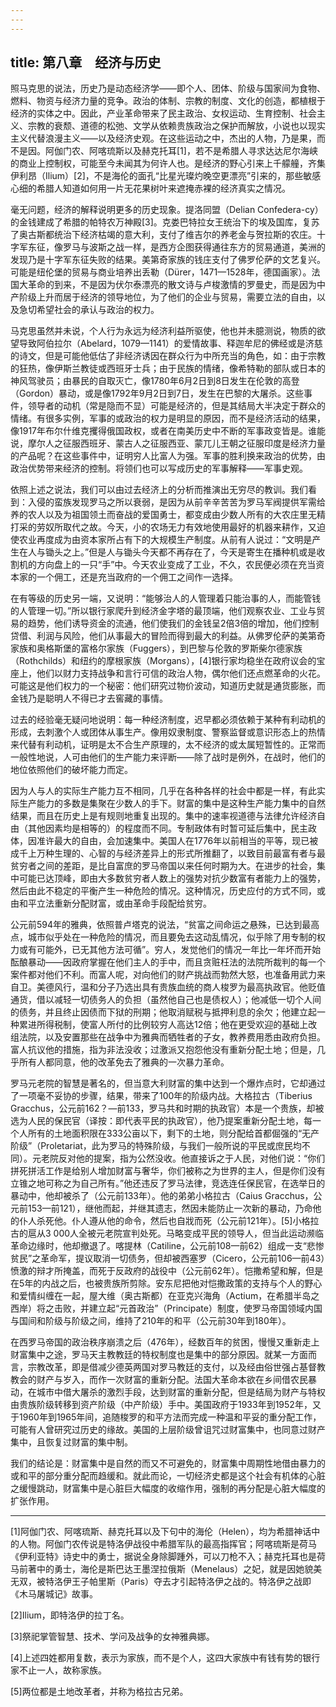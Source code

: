 ```yaml
---
---
---
```

title: 第八章　经济与历史
---




照马克思的说法，历史乃是动态经济学——即个人、团体、阶级与国家间为食物、燃料、物资与经济力量的竞争。政治的体制、宗教的制度、文化的创造，都植根于经济的实体之中。因此，产业革命带来了民主政治、女权运动、生育控制、社会主义、宗教的衰颓、道德的松弛、文学从依赖贵族政治之保护而解放，小说也以现实主义代替浪漫主义——以及经济史观。在这些运动之中，杰出的人物，乃是果，而不是因。阿伽门农、阿喀琉斯以及赫克托耳[1]，若不是希腊人寻求达达尼尔海峡的商业上控制权，可能至今未闻其为何许人也。是经济的野心引来上千艨艟，齐集伊利昂（Ilium）[2]，不是海伦的面孔“比星光璨灼晚空更漂亮”引来的，那些敏感心细的希腊人知道如何用一片无花果树叶来遮掩赤裸的经济真实之情况。

毫无问题，经济的解释说明更多的历史现象。提洛同盟（Delian Confedera-cy）的金钱建成了希腊的帕特农万神殿[3]。克娄巴特拉女王统治下的埃及国库，复苏了奥古斯都统治下经济枯竭的意大利，支付了维吉尔的养老金与贺拉斯的农庄。十字军东征，像罗马与波斯之战一样，是西方企图获得通往东方的贸易通道，美洲的发现乃是十字军东征失败的结果。美第奇家族的钱庄支付了佛罗伦萨的文艺复兴。可能是纽伦堡的贸易与商业培养出丢勒（Dürer，1471—1528年，德国画家）。法国大革命的到来，不是因为伏尔泰漂亮的散文诗与卢梭激情的罗曼史，而是因为中产阶级上升而居于经济的领导地位，为了他们的企业与贸易，需要立法的自由，以及急切希望社会的承认与政治的权力。

马克思虽然并未说，个人行为永远为经济利益所驱使，他也并未臆测说，物质的欲望导致阿伯拉尔（Abelard，1079—1141）的爱情故事、释迦牟尼的佛经或是济慈的诗文，但是可能他低估了非经济诱因在群众行为中所充当的角色，如：由于宗教的狂热，像伊斯兰教徒或西班牙士兵；由于民族的情绪，像希特勒的部队或日本的神风驾驶员；由暴民的自取灭亡，像1780年6月2日到8日发生在伦敦的高登（Gordon）暴动，或是像1792年9月2日到7日，发生在巴黎的大屠杀。这些事件，领导者的动机（常是隐而不显）可能是经济的，但是其结局大半决定于群众的情绪。有很多实例，军事的或政治的权力是明显的原因，而不是经济活动的结果，像1917年布尔什维克攫得俄国政权，或者在南美历史中不断的军事政变皆是。谁能说，摩尔人之征服西班牙、蒙古人之征服西亚、蒙兀儿王朝之征服印度是经济力量的产品呢？在这些事件中，证明穷人比富人为强。军事的胜利换来政治的优势，由政治优势带来经济的控制。将领们也可以写成历史的军事解释——军事史观。

依照上述之说法，我们可以由过去经济上的分析而推演出无穷尽的教训。我们看到：入侵的蛮族发现罗马之所以衰弱，是因为从前辛辛苦苦为罗马军阀提供军需给养的农人以及为祖国领土而奋战的爱国勇士，都变成由少数人所有的大农庄里无精打采的劳奴所取代之故。今天，小的农场无力有效地使用最好的机器来耕作，又迫使农业再度成为由资本家所占有下的大规模生产制度。从前有人说过：“文明是产生在人与锄头之上。”但是人与锄头今天都不再存在了，今天是寄生在播种机或是收割机的方向盘上的一只“手”中。今天农业变成了工业，不久，农民便必须在充当资本家的一个佣工，还是充当政府的一个佣工之间作一选择。

在有等级的历史另一端，又说明：“能够治人的人管理着只能治事的人，而能管钱的人管理一切。”所以银行家爬升到经济金字塔的最顶端，他们观察农业、工业与贸易的趋势，他们诱导资金的流通，他们使我们的金钱呈2倍3倍的增加，他们控制贷借、利润与风险，他们从事最大的冒险而得到最大的利益。从佛罗伦萨的美第奇家族和奥格斯堡的富格尔家族（Fuggers），到巴黎与伦敦的罗斯柴尔德家族（Rothchilds）和纽约的摩根家族（Morgans），[4]银行家均稳坐在政府议会的宝座上，他们以财力支持战争和言行可信的政治人物，偶尔他们还点燃革命的火花。可能这是他们权力的一个秘密：他们研究过物价波动，知道历史就是通货膨胀，而金钱乃是聪明人不得已才去窖藏的事情。

过去的经验毫无疑问地说明：每一种经济制度，迟早都必须依赖于某种有利动机的形成，去刺激个人或团体从事生产。像用奴隶制度、警察监督或意识形态上的热情来代替有利动机，证明是太不合生产原理的，太不经济的或太属短暂性的。正常而一般性地说，人可由他们的生产能力来评断——除了战时是例外，在战时，他们的地位依照他们的破坏能力而定。

因为人与人的实际生产能力互不相同，几乎在各种各样的社会中都是一样，有此实际生产能力的多数是集聚在少数人的手下。财富的集中是这种生产能力集中的自然结果，而且在历史上是有规则地重复出现的。集中的速率视道德与法律允许经济自由（其他因素均是相等的）的程度而不同。专制政体有时暂可延后集中，民主政体，因准许最大的自由，会加速集中。美国人在1776年以前相当的平等，现已被成千上万种生理的、心智的与经济差异上的形式所推翻了，以致目前最富有者与最贫穷者之间的差距，是比自富庶的罗马帝国以来任何时期为大。在进步的社会，集中可能已达顶峰，即由大多数贫穷者人数上的强势对抗少数富有者能力上的强势，然后由此不稳定的平衡产生一种危险的情况。这种情况，历史应付的方式不同，或由和平立法重新分配财富，或由革命手段配给贫穷。

公元前594年的雅典，依照普卢塔克的说法，“贫富之间命运之悬殊，已达到最高点，城市似乎处在一种危险的情况，而且要免去这动乱情况，似乎除了用专制的权力或有可能外，已无其他方法可循”。穷人，发觉他们的情况一年比一年坏而开始酝酿暴动——因政府掌握在他们主人的手中，而且贪赃枉法的法院所裁判的每一个案件都对他们不利。而富人呢，对向他们的财产挑战而勃然大怒，也准备用武力来自卫。美德风行，温和分子乃选出具有贵族血统的商人梭罗为最高执政官。他贬值通货，借以减轻一切债务人的负担（虽然他自己也是债权人）；他减低一切个人间的债务，并且终止因债而下狱的刑期；他取消赋税与抵押利息的余欠；他建立起一种累进所得税制，使富人所付的比例较穷人高达12倍；他在更受欢迎的基础上改组法院，以及安置那些在战争中为雅典而牺牲者的子女，教养费用悉由政府负担。富人抗议他的措施，指为非法没收；过激派又抱怨他没有重新分配土地；但是，几乎所有人都同意，他的改革免去了雅典的一次暴力革命。

罗马元老院的智慧是著名的，但当意大利财富的集中达到一个爆炸点时，它却通过了一项毫不妥协的步骤，结果，带来了100年的阶级内战。大格拉古（Tiberius Gracchus，公元前162？—前133，罗马共和时期的执政官）本是一个贵族，却被选为人民的保民官（译按：即代表平民的执政官），他乃提案重新分配土地，每一个人所有的土地面积限在333公亩以下，剩下的土地，则分配给首都倔强的“无产阶级”（Proletariat，此为罗马的特殊阶级，与我们一般所说的平民或庶民均不同）。元老院反对他的提案，指为公然没收。他直接诉之于人民，对他们说：“你们拼死拼活工作是给别人增加财富与奢华，你们被称之为世界的主人，但是你们没有立锥之地可称之为自己所有。”他还违反了罗马法律，竞选连任保民官，在选举日的暴动中，他却被杀了（公元前133年）。他的弟弟小格拉古（Caius Gracchus，公元前153—前121），继他而起，并继其遗志，然因未能防止一次新的暴动，乃命他的仆人杀死他。仆人遵从他的命令，然后也自戕而死（公元前121年）。[5]小格拉古的扈从3 000人全被元老院宣判处死。马略变成平民的领导人，但当此运动濒临革命边缘时，他却撤退了。喀提林（Catiline，公元前108—前62）组成一支“悲惨贫民”之革命军，提议取消一切债务，但却被西塞罗（Cicero，公元前106—前43）愤激的辩才所掩盖，而死于反政府的战役中（公元前62年）。恺撒希望和解，但是在5年的内战之后，也被贵族所剪除。安东尼把他对恺撒政策的支持与个人的野心和爱情纠缠在一起，屋大维（奥古斯都）在亚克兴海角（Actium，在希腊半岛之西岸）将之击败，并建立起“元首政治”（Principate）制度，使罗马帝国领域内国与国间和阶级与阶级之间，维持了210年的和平（公元前30年到180年）。

在西罗马帝国的政治秩序崩溃之后（476年），经数百年的贫困，慢慢又重新走上财富集中之途，罗马天主教教廷的特权制度也是集中的部分原因。就某一方面而言，宗教改革，即是借减少德英两国对罗马教廷的支付，以及经由俗世强占基督教教会的财产与岁入，而作一次财富的重新分配。法国大革命本欲在乡间借农民暴动，在城市中借大屠杀的激烈手段，达到财富的重新分配，但是结局为财产与特权由贵族阶级转移到资产阶级（中产阶级）手中。美国政府于1933年到1952年，又于1960年到1965年间，追随梭罗的和平方法而完成一种温和平妥的重分配工作，可能有人曾研究过历史的缘故。美国的上层阶级曾诅咒过财富集中，也同意过财产集中，且恢复过财富的集中制。

我们的结论是：财富集中是自然的而又不可避免的，财富集中周期性地借由暴力的或和平的部分重分配而趋缓和。就此而论，一切经济史都是这个社会有机体的心脏之缓慢跳动，财富集中是心脏巨大幅度的收缩作用，强制的再分配是心脏大幅度的扩张作用。



* * *



[1]阿伽门农、阿喀琉斯、赫克托耳以及下句中的海伦（Helen），均为希腊神话中的人物。阿伽门农传说是特洛伊战役中希腊军队的最高指挥官；阿喀琉斯是荷马《伊利亚特》诗史中的勇士，据说全身除脚踵外，可以刀枪不入；赫克托耳也是荷马前著中的勇士，海伦是斯巴达王墨涅拉俄斯（Menelaus）之妃，就是因她貌美无双，被特洛伊王子帕里斯（Paris）夺去才引起特洛伊之战的。特洛伊之战即《木马屠城记》故事。

[2]Ilium，即特洛伊的拉丁名。

[3]祭祀掌管智慧、技术、学问及战争的女神雅典娜。

[4]上述四姓都用复数，表示为家族，而不是个人，这四大家族中有钱有势的银行家不止一人，故称家族。

[5]两位都是土地改革者，并称为格拉古兄弟。